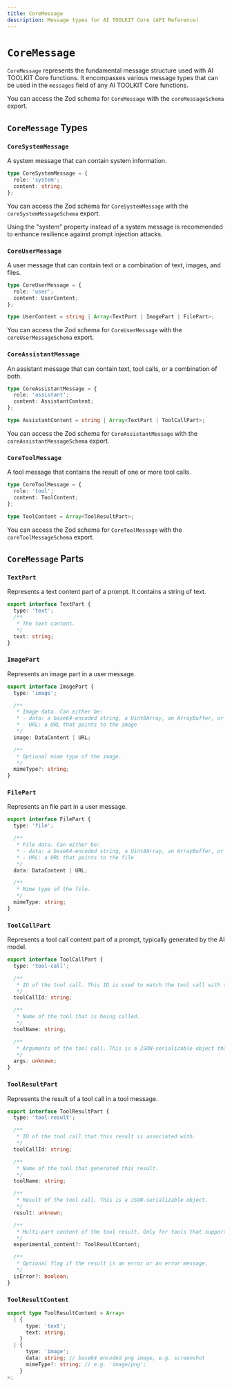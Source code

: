 ```yaml
---
title: CoreMessage
description: Message types for AI TOOLKIT Core (API Reference)
---
```


# `CoreMessage`

`CoreMessage` represents the fundamental message structure used with AI TOOLKIT Core functions.
It encompasses various message types that can be used in the `messages` field of any AI TOOLKIT Core functions.

You can access the Zod schema for `CoreMessage` with the `coreMessageSchema` export.

## `CoreMessage` Types

### `CoreSystemMessage`

A system message that can contain system information.

```typescript
type CoreSystemMessage = {
  role: 'system';
  content: string;
};
```

You can access the Zod schema for `CoreSystemMessage` with the `coreSystemMessageSchema` export.

<Note>
  Using the "system" property instead of a system message is recommended to
  enhance resilience against prompt injection attacks.
</Note>

### `CoreUserMessage`

A user message that can contain text or a combination of text, images, and files.

```typescript
type CoreUserMessage = {
  role: 'user';
  content: UserContent;
};

type UserContent = string | Array<TextPart | ImagePart | FilePart>;
```

You can access the Zod schema for `CoreUserMessage` with the `coreUserMessageSchema` export.

### `CoreAssistantMessage`

An assistant message that can contain text, tool calls, or a combination of both.

```typescript
type CoreAssistantMessage = {
  role: 'assistant';
  content: AssistantContent;
};

type AssistantContent = string | Array<TextPart | ToolCallPart>;
```

You can access the Zod schema for `CoreAssistantMessage` with the `coreAssistantMessageSchema` export.

### `CoreToolMessage`

A tool message that contains the result of one or more tool calls.

```typescript
type CoreToolMessage = {
  role: 'tool';
  content: ToolContent;
};

type ToolContent = Array<ToolResultPart>;
```

You can access the Zod schema for `CoreToolMessage` with the `coreToolMessageSchema` export.

## `CoreMessage` Parts

### `TextPart`

Represents a text content part of a prompt. It contains a string of text.

```typescript
export interface TextPart {
  type: 'text';
  /**
   * The text content.
   */
  text: string;
}
```

### `ImagePart`

Represents an image part in a user message.

```typescript
export interface ImagePart {
  type: 'image';

  /**
   * Image data. Can either be:
   * - data: a base64-encoded string, a Uint8Array, an ArrayBuffer, or a Buffer
   * - URL: a URL that points to the image
   */
  image: DataContent | URL;

  /**
   * Optional mime type of the image.
   */
  mimeType?: string;
}
```

### `FilePart`

Represents an file part in a user message.

```typescript
export interface FilePart {
  type: 'file';

  /**
   * File data. Can either be:
   * - data: a base64-encoded string, a Uint8Array, an ArrayBuffer, or a Buffer
   * - URL: a URL that points to the file
   */
  data: DataContent | URL;

  /**
   * Mime type of the file.
   */
  mimeType: string;
}
```

### `ToolCallPart`

Represents a tool call content part of a prompt, typically generated by the AI model.

```typescript
export interface ToolCallPart {
  type: 'tool-call';

  /**
   * ID of the tool call. This ID is used to match the tool call with the tool result.
   */
  toolCallId: string;

  /**
   * Name of the tool that is being called.
   */
  toolName: string;

  /**
   * Arguments of the tool call. This is a JSON-serializable object that matches the tool's input schema.
   */
  args: unknown;
}
```

### `ToolResultPart`

Represents the result of a tool call in a tool message.

```typescript
export interface ToolResultPart {
  type: 'tool-result';

  /**
   * ID of the tool call that this result is associated with.
   */
  toolCallId: string;

  /**
   * Name of the tool that generated this result.
   */
  toolName: string;

  /**
   * Result of the tool call. This is a JSON-serializable object.
   */
  result: unknown;

  /**
   * Multi-part content of the tool result. Only for tools that support multipart results.
   */
  experimental_content?: ToolResultContent;

  /**
   * Optional flag if the result is an error or an error message.
   */
  isError?: boolean;
}
```

### `ToolResultContent`

```ts
export type ToolResultContent = Array<
  | {
      type: 'text';
      text: string;
    }
  | {
      type: 'image';
      data: string; // base64 encoded png image, e.g. screenshot
      mimeType?: string; // e.g. 'image/png';
    }
>;
```
